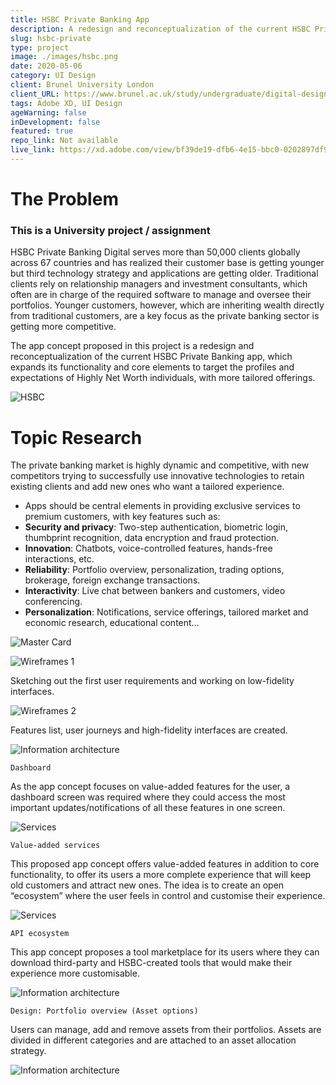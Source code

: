 ```yaml
---
title: HSBC Private Banking App
description: A redesign and reconceptualization of the current HSBC Private Banking app.
slug: hsbc-private
type: project
image: ./images/hsbc.png
date: 2020-05-06
category: UI Design
client: Brunel University London
client_URL: https://www.brunel.ac.uk/study/undergraduate/digital-design-bsc
tags: Adobe XD, UI Design
ageWarning: false 
inDevelopment: false
featured: true
repo_link: Not available
live_link: https://xd.adobe.com/view/bf39de19-dfb6-4e15-bbc0-0202897df9e8-ea6a/?fullscreen
---
```


# The Problem

### This is a University project / assignment

HSBC Private Banking Digital serves more than 50,000 clients globally across 67 countries and has realized their customer base is getting younger but third technology strategy and applications are getting older. Traditional clients rely on relationship managers and investment consultants, which often are in charge of the required software to manage and oversee their portfolios. Younger customers, however, which are inheriting wealth directly from traditional customers, are a key focus as the private banking sector is getting more competitive.

The app concept proposed in this project is a redesign and reconceptualization of the current HSBC Private Banking app, which expands its functionality and core elements to target the profiles and expectations of Highly Net Worth individuals, with more tailored offerings. 


![HSBC](./images/hsbc-2.png)

# Topic Research

The private banking market is highly dynamic and competitive, with new competitors trying to successfully use innovative technologies to retain existing clients and add new ones who want a tailored experience.

*   Apps should be central elements in providing exclusive services to premium customers, with key features such as:
*   **Security and privacy**: Two-step authentication, biometric login, thumbprint recognition, data encryption and fraud protection.
*   **Innovation**: Chatbots, voice-controlled features, hands-free interactions, etc.
*   **Reliability**: Portfolio overview, personalization, trading options, brokerage, foreign exchange transactions.
*   **Interactivity**: Live chat between bankers and customers, video conferencing.
*   **Personalization**: Notifications, service offerings, tailored market and economic research, educational content…

![Master Card](./images/hsbc-1.png)

![Wireframes 1](./images/hsbc-3.png)

Sketching out the first user requirements and working on low-fidelity interfaces.

![Wireframes 2](./images/hsbc-4.png)

Features list, user journeys and high-fidelity interfaces are created.

![Information architecture](./images/hsbc-5.png)

`Dashboard`

As the app concept focuses on value-added features for the user, a dashboard screen was required where they could access the most important updates/notifications of all these features in one screen.

![Services](./images/hsbc-8.png)

`Value-added services`

This proposed app concept offers value-added features in
addition to core functionality, to offer its users a more complete experience that will keep old customers and attract new ones. The idea is to create an open “ecosystem” where the user feels in control and customise their experience.

![Services](./images/hsbc-7.png)

`API ecosystem`

This app concept proposes a tool marketplace for its users where they can download third-party and HSBC-created tools that would make their experience more customisable. 

![Information architecture](./images/hsbc-6.png)

`Design: Portfolio overview (Asset options)`

Users can manage, add and remove assets from their portfolios. Assets are divided in different categories and are attached to an asset allocation strategy.

![Information architecture](./images/hsbc-9.png)

